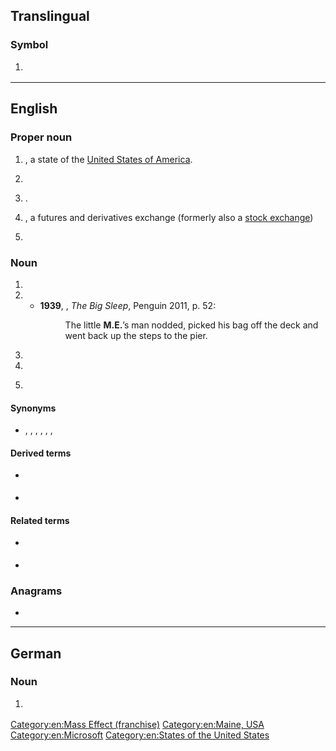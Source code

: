 {{also|Appendix:Variations of "me"}}
==Translingual==

===Symbol===
{{mul-symbol}}

# {{ISO 3166|1|2|Montenegro|from=2006}}
#: {{syn|mul|MNE|qq1={{w|ISO 3166-1 alpha-3|alpha-3}}}}

{{c|mul|Montenegro}}

----

==English==

===Proper noun===
{{en-proper noun}}

# {{abbreviation of|en|Maine|nodot=1}}, a state of the [[United States of America]].
# {{lb|en|linguistics}} {{initialism of|en|Middle English}}
# {{lb|en|computing}} {{w|Windows Me|Windows ME}}.
# {{initialism of|en|{{w|Montreal Exchange}}|nodot=1}}, a futures and derivatives exchange (formerly also a [[stock exchange]])
# {{lb|en|fandom slang}} {{initialism of|en|[[w:Mass Effect (video game)|Mass Effect]]}}

[[Category:en:Mass Effect (franchise)]]

===Noun===
{{en-noun|~}}

# {{initialism of|en|master of engineering}}
# {{initialism of|en|medical examiner}}
#* '''1939''', {{w|Raymond Chandler}}, ''The Big Sleep'', Penguin 2011, p. 52:
#*: The little '''M.E.'''’s man nodded, picked his bag off the deck and went back up the steps to the pier.
# {{initialism of|en|myalgic encephalomyelitis}}
# {{initialism of|en|marriage encounter}}
# {{label|en|aerospace}} {{initialism of|en|main engine}}

====Synonyms====
* {{sense|master of engineering}} {{l|en|M. Eng.}}, {{l|en|M.Eng.}}, {{l|en|M.Eng}}, {{l|en|MEng}}, {{l|en|MASc}}, {{l|en|M.A.Sc.}}, {{l|en|M. A. Sc.}}

====Derived terms====
* {{sense|myalgic encephalomyelitis}} {{l|en|ME/CFS}}
* {{sense|main engine}} {{l|en|MECO|gloss=main engine cut-off}}

====Related terms====
* {{sense|main engine}} {{l|en|SE|gloss=sustainer engine}}
* {{sense|master of engineering}} {{l|en|BE|gloss=bachelor of engineering}}

===Anagrams===
* {{anagrams|en|a=em|'em|EM|Em|em|em-}}

[[Category:en:Maine, USA]]
[[Category:en:Microsoft]]
[[Category:en:States of the United States]]

----

==German==

===Noun===
{{head|de|noun}}

# {{lb|de|real estate listing}} {{abbreviation of|de|[[Mieteinnahmen]]}}